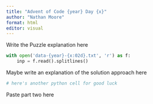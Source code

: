 ```yaml
---
title: "Advent of Code {year} Day {x}"
author: "Nathan Moore"
format: html
editor: visual
---
```


Write the Puzzle explanation here

```python

with open('data-{year}-{x:02d}.txt', 'r') as f:
    inp = f.read().splitlines()

```

Maybe write an explanation of the solution approach here

```python
# here's another python cell for good luck

```

Paste part two here
